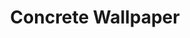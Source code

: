 ---
title: "Concrete Wallpaper"
meta_title: "Concrete Wallpaper craft"
description: "Craft de Concrete Wallpaper"
rank: "s"
draft: false
name: "Concrete Wallpaper"
recipe_img: "https://wiki.pokexgames.com/images/3/30/Concrete_Wallpaper.png"
level: 105
craft_time: 18000
result: 1
value_npc: 1
ingredients:
  - name: "Drawing Clipboard"
    quantity: 25
    item_img: "https://wiki.pokexgames.com/images/3/36/Drawing_Clipboard.png"
    value_npc: 1
  - name: "Petite Leaves"
    quantity: 23
    item_img: "https://wiki.pokexgames.com/images/e/e4/Petite_Leaves.png"
    value_npc: 1
  - name: "Toxic Gosme"
    quantity: 17
    item_img: "https://wiki.pokexgames.com/images/c/ca/Toxic_Gosme.png"
    value_npc: 1
  - name: "Corrupted Doll Star"
    quantity: 13
    item_img: "https://wiki.pokexgames.com/images/f/f6/Corrupted-Doll-Star.gif"
    value_npc: 1
---
